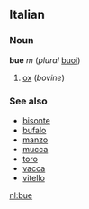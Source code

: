 ==Italian==
===Noun===
'''bue''' ''m'' (''plural'' [[buoi]])

#[[ox]] (''bovine'')

===See also===
*[[bisonte]]
*[[bufalo]]
*[[manzo]]
*[[mucca]]
*[[toro]]
*[[vacca]]
*[[vitello]]

[[nl:bue]]